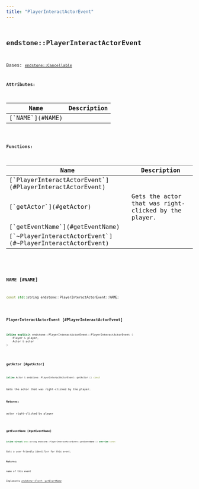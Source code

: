 ```yaml
---
title: "PlayerInteractActorEvent"
---
```


## <code className="doc-symbol doc-symbol-class"/> endstone::PlayerInteractActorEvent

Bases: [`endstone::Cancellable`](classendstone_1_1_cancellable.md)









**Attributes:**

<table>
<thead>
   <tr>
      <th>Name</th>
      <th>Description</th>
   </tr>
</thead>
<tbody>
<tr key="classendstone_1_1_player_interact_actor_event_1af02113ba1da41c5c5f0bbd22de0a09e7">
    <td>[`NAME`](#NAME)</td>
    <td></td>
</tr>
</tbody>
</table>






**Functions:**

<table>
<thead>
   <tr>
      <th>Name</th>
      <th>Description</th>
   </tr>
</thead>
<tbody>
<tr key="classendstone_1_1_player_interact_actor_event_1a1af16e0f6a9d70259c6befb7b873592c">
    <td>[`PlayerInteractActorEvent`](#PlayerInteractActorEvent)</td>
    <td></td>
</tr>
<tr key="classendstone_1_1_player_interact_actor_event_1ac803fcee5b9b5980b8d1db566b1f3a29">
    <td>[`getActor`](#getActor)</td>
    <td>Gets the actor that was right-clicked by the player.</td>
</tr>
<tr key="classendstone_1_1_player_interact_actor_event_1ab38b49eafd6046d3baf2d147d2dd6f29">
    <td>[`getEventName`](#getEventName)</td>
    <td></td>
</tr>
<tr key="classendstone_1_1_player_interact_actor_event_1a3223c9370df9d9354fd174dd1918cd07">
    <td>[`~PlayerInteractActorEvent`](#~PlayerInteractActorEvent)</td>
    <td></td>
</tr>
</tbody>
</table>

### <code className="doc-symbol doc-symbol-variable"/> NAME [#NAME]

```cpp
const std::string endstone::PlayerInteractActorEvent::NAME;
```


### <code className="doc-symbol doc-symbol-function"/> PlayerInteractActorEvent [#PlayerInteractActorEvent]

```cpp
inline explicit endstone::PlayerInteractActorEvent::PlayerInteractActorEvent (
    Player & player,
    Actor & actor
) 
```


### <code className="doc-symbol doc-symbol-function"/> getActor [#getActor]

```cpp
inline Actor & endstone::PlayerInteractActorEvent::getActor () const
```

Gets the actor that was right-clicked by the player.



**Returns:**

actor right-clicked by player 





        
### <code className="doc-symbol doc-symbol-function"/> getEventName [#getEventName]

```cpp
inline virtual std::string endstone::PlayerInteractActorEvent::getEventName () override const
```


Gets a user-friendly identifier for this event.




**Returns:**

name of this event 





        
Implements [*endstone::Event::getEventName*](classendstone_1_1_event.md#function-geteventname)
